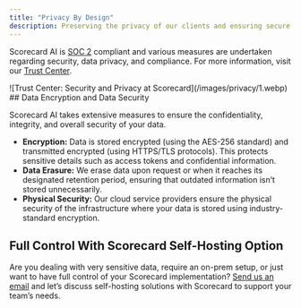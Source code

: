 ```yaml
---
title: "Privacy By Design"
description: Preserving the privacy of our clients and ensuring secure processes is of top priority at Scorecard. 
---
```


Scorecard AI is [SOC 2](https://www.aicpa-cima.com/topic/audit-assurance/audit-and-assurance-greater-than-soc-2) compliant and various measures are undertaken regarding security, data privacy, and compliance. For more information, visit our [Trust Center](https://trust.scorecard.io/).
<Frame caption="Trust Center: Security and Privacy at Scorecard">
![Trust Center: Security and Privacy at Scorecard](/images/privacy/1.webp)
</Frame>
## Data Encryption and Data Security

Scorecard AI takes extensive measures to ensure the confidentiality, integrity, and overall security of your data.

* **Encryption:** Data is stored encrypted (using the AES-256 standard) and transmitted encrypted (using HTTPS/TLS protocols). This protects sensitive details such as access tokens and confidential information.
* **Data Erasure:** We erase data upon request or when it reaches its designated retention period, ensuring that outdated information isn’t stored unnecessarily.
* **Physical Security:** Our cloud service providers ensure the physical security of the infrastructure where your data is stored using industry-standard encryption.

## Full Control With Scorecard Self-Hosting Option

Are you dealing with very sensitive data, require an on-prem setup, or just want to have full control of your Scorecard implementation? [Send us an email](mailto:team@getscorecard.ai) and let’s discuss self-hosting solutions with Scorecard to support your team’s needs.
